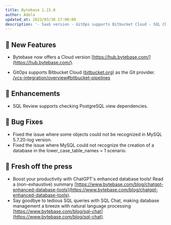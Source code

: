 ```yaml
---
title: Bytebase 1.15.0
author: Adela
updated_at: 2023/03/30 17:00:00
description: '- SaaS version - GitOps supports Bitbucket Cloud - SQL Chat'
---
```



## 🚀 New Features

- Bytebase now offers a Cloud version [https://hub.bytebase.com/](https://hub.bytebase.com/).

- GitOps supports Bitbucket Cloud ([bitbucket.org](https://bitbucket.org)) as the Git provider. [/vcs-integration/overview#bitbucket-pipelines](/vcs-integration/overview#bitbucket-pipelines)

## 🎄 Enhancements

- SQL Review supports checking PostgreSQL view dependencies.

## 🐞 Bug Fixes

- Fixed the issue where some objects could not be recognized in MySQL 5.7.20-log version.
- Fixed the issue where MySQL could not recognize the creation of a database in the lower_case_table_names = 1 scenario.

## 📰 Fresh off the press

- Boost your productivity with ChatGPT's enhanced database tools! Read a (non-exhaustive) summary [https://www.bytebase.com/blog/chatgpt-enhanced-database-tools](https://www.bytebase.com/blog/chatgpt-enhanced-database-tools).
- Say goodbye to tedious SQL queries with SQL Chat, making database management a breeze with natural language processing [https://www.bytebase.com/blog/sql-chat](https://www.bytebase.com/blog/sql-chat).

<InstallUpgrade />
